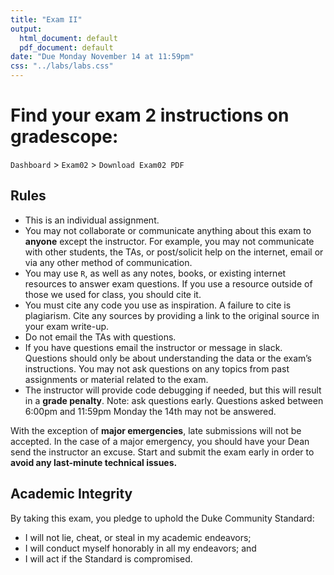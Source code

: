 ```yaml
---
title: "Exam II"
output:
  html_document: default
  pdf_document: default
date: "Due Monday November 14 at 11:59pm"
css: "../labs/labs.css"
---
```



# Find your exam 2 instructions on **gradescope**:

`Dashboard` > `Exam02` > `Download Exam02 PDF`

## Rules

-   This is an individual assignment.
-   You may not collaborate or communicate anything about this exam to
    **anyone** except the instructor. For example, you may not
    communicate with other students, the TAs, or post/solicit help on
    the internet, email or via any other method of communication.
-   You may use `R`, as well as any notes, books, or existing internet
    resources to answer exam questions. If you use a resource outside of those
    we used for class, you should cite it.
-   You must cite any code you use as inspiration. A failure to cite is
    plagiarism. Cite any sources by providing a link to the original
    source in your exam write-up.
-   Do not email the TAs with questions.
-   If you have questions email the instructor or message in slack. Questions should only be
    about understanding the data or the exam’s instructions. You may not
    ask questions on any topics from past assignments or material
    related to the exam.
-   The instructor will provide code debugging if needed, but this will
    result in a **grade penalty**. Note: ask questions early. Questions asked between 6:00pm and 11:59pm Monday the 14th may not be answered. 
    
With the exception of **major emergencies**, late submissions will not be accepted. In the case of a major emergency, you should have your Dean send the instructor an excuse. Start and submit the exam early in
order to **avoid any last-minute technical issues.**

## Academic Integrity

By taking this exam, you pledge to uphold the Duke Community Standard:

-   I will not lie, cheat, or steal in my academic endeavors;
-   I will conduct myself honorably in all my endeavors; and
-   I will act if the Standard is compromised.

